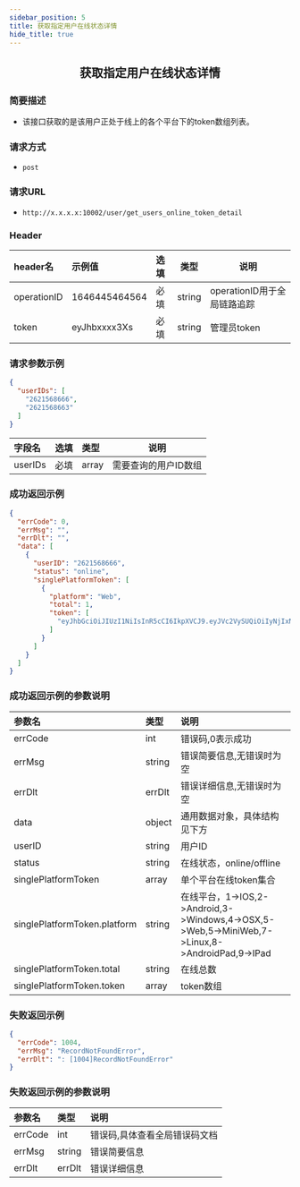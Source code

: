 ```yaml
---
sidebar_position: 5
title: 获取指定用户在线状态详情
hide_title: true
---
```


<center>

## 获取指定用户在线状态详情

</center>

### 简要描述
- 该接口获取的是该用户正处于线上的各个平台下的token数组列表。
### 请求方式
- `post` 
### 请求URL
- `http://x.x.x.x:10002/user/get_users_online_token_detail` 


### Header
|header名|示例值|选填|类型|说明|
|:----    |:-------    |:--- |---|------      |
|operationID|1646445464564|必填|string|operationID用于全局链路追踪|
|token|eyJhbxxxx3Xs|必填|string|管理员token|


### 请求参数示例


```json
{
  "userIDs": [
    "2621568666",
    "2621568663"
  ]
}
```
|字段名|选填|类型|说明|
|:----    |:-------    |:--- |---|
|userIDs|必填|array|需要查询的用户ID数组|
### 成功返回示例


```json
{
  "errCode": 0,
  "errMsg": "",
  "errDlt": "",
  "data": [
    {
      "userID": "2621568666",
      "status": "online",
      "singlePlatformToken": [
        {
          "platform": "Web",
          "total": 1,
          "token": [
            "eyJhbGciOiJIUzI1NiIsInR5cCI6IkpXVCJ9.eyJVc2VySUQiOiIyNjIxNTY4NjY2IiwiUGxhdGZvcm1JRCI6NSwiZXhwIjoxNjk1OTAyOTI1LCJuYmYiOjE2ODgxMjY2MjUsImlhdCI6MTY4ODEyNjkyNX0.ulWW0Fr9n0__1pT9qxWJw9ym8zwosveYYPyyLaUVkU4"
          ]
        }
      ]
    }
  ]
}
```
### 成功返回示例的参数说明


|参数名|类型|说明|
|:----    |:-------    |:--- |
|errCode|int|错误码,0表示成功|
|errMsg|string|错误简要信息,无错误时为空|
|errDlt|errDlt|错误详细信息,无错误时为空|
|data|object|通用数据对象，具体结构见下方|
|userID|string|用户ID|
|status|string|在线状态，online/offline|
|singlePlatformToken|array|单个平台在线token集合|
|singlePlatformToken.platform|string|在线平台，1-&gt;IOS,2-&gt;Android,3-&gt;Windows,4-&gt;OSX,5-&gt;Web,5-&gt;MiniWeb,7-&gt;Linux,8-&gt;AndroidPad,9-&gt;IPad|
|singlePlatformToken.total|string|在线总数|
|singlePlatformToken.token|array|token数组|
### 失败返回示例


```json
{
  "errCode": 1004,
  "errMsg": "RecordNotFoundError",
  "errDlt": ": [1004]RecordNotFoundError"
}
```
### 失败返回示例的参数说明


|参数名|类型|说明|
|:----    |:-------    |:--- |
|errCode|int|错误码,具体查看全局错误码文档|
|errMsg|string|错误简要信息|
|errDlt|errDlt|错误详细信息|

